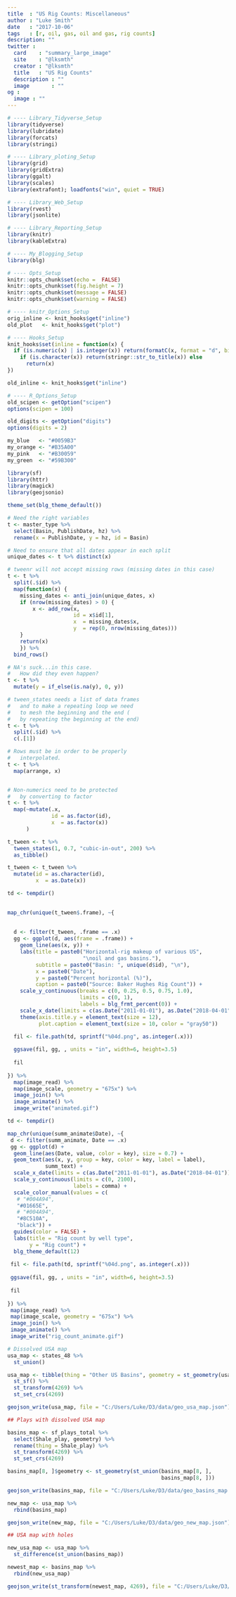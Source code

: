```yaml
---
title  : "US Rig Counts: Miscellaneous"
author : "Luke Smith"
date   : "2017-10-06"
tags   : [r, oil, gas, oil and gas, rig counts]
description: ""
twitter :
  card    : "summary_large_image"
  site    : "@lksmth"
  creator : "@lksmth"
  title   : "US Rig Counts"
  description : ""
  image       : ""
og :
  image : ""
---
```


```r
# ---- Library_Tidyverse_Setup
library(tidyverse)
library(lubridate)
library(forcats)
library(stringi)

# ---- Library_ploting_Setup
library(grid)
library(gridExtra)
library(ggalt)
library(scales)
library(extrafont); loadfonts("win", quiet = TRUE)

# ---- Library_Web_Setup
library(rvest)
library(jsonlite)

# ---- Library_Reporting_Setup
library(knitr)
library(kableExtra)

# ---- My_Blogging_Setup
library(blg)
```

```r
# ---- Opts_Setup
knitr::opts_chunk$set(echo =  FALSE)
knitr::opts_chunk$set(fig.height = 7)
knitr::opts_chunk$set(message = FALSE)
knitr::opts_chunk$set(warning = FALSE)
```

```r
# ---- knitr_Options_Setup
orig_inline <- knit_hooks$get("inline")
old_plot   <- knit_hooks$get("plot")

# ---- Hooks_Setup
knit_hooks$set(inline = function(x) {
  if (is.numeric(x) | is.integer(x)) return(formatC(x, format = "d", big.mark = ",")) else
    if (is.character(x)) return(stringr::str_to_title(x)) else
      return(x)
})

old_inline <- knit_hooks$get("inline")
```

```r
# ---- R_Options_Setup
old_scipen <- getOption("scipen")
options(scipen = 100)

old_digits <- getOption("digits")
options(digits = 2)
```

```r
my_blue   <- "#0059B3"
my_orange <- "#B35A00"
my_pink   <- "#B30059"
my_green  <- "#59B300"
```

<!-- Extra setup -->

```r
library(sf)
library(httr)
library(magick)
library(geojsonio)
```

```r
theme_set(blg_theme_default())
```

<!-- Animated plots; ideas -->

```r
# Need the right variables
t <- master_type %>%
  select(Basin, PublishDate, hz) %>%
  rename(x = PublishDate, y = hz, id = Basin)

# Need to ensure that all dates appear in each split
unique_dates <- t %>% distinct(x)

# tweenr will not accept missing rows (missing dates in this case)
t <- t %>%
  split(.$id) %>%
  map(function(x) {
    missing_dates <- anti_join(unique_dates, x)
    if (nrow(missing_dates) > 0) {
        x <- add_row(x,
                     id = x$id[1],
                     x  = missing_dates$x,
                     y  = rep(0, nrow(missing_dates)))
    }
    return(x)
    }) %>%
  bind_rows()

# NA's suck...in this case.
#   How did they even happen?
t <- t %>%
  mutate(y = if_else(is.na(y), 0, y))

# tween_states needs a list of data frames
#   and to make a repeating loop we need
#   to mesh the beginning and the end (
#   by repeating the beginning at the end)
t <- t %>%
  split(.$id) %>%
  c(.[1])

# Rows must be in order to be properly
#   interpolated.
t <- t %>%
  map(arrange, x)


# Non-numerics need to be protected
#   by converting to factor
t <- t %>%
  map(~mutate(.x,
              id = as.factor(id),
              x  = as.factor(x))
      )
```

```r
t_tween <- t %>%
  tween_states(1, 0.7, "cubic-in-out", 200) %>%
  as_tibble()

t_tween <- t_tween %>%
  mutate(id = as.character(id),
         x  = as.Date(x))
```

```r
td <- tempdir()

  
map_chr(unique(t_tween$.frame), ~{
  
  
  d <- filter(t_tween, .frame == .x)
  gg <- ggplot(d, aes(frame = .frame)) +
    geom_line(aes(x, y)) +
    labs(title = paste0("Horizontal-rig makeup of various US",
                        "\noil and gas basins."),
         subtitle = paste0("Basin: ", unique(d$id), "\n"),
         x = paste0("Date"),
         y = paste0("Percent horizontal (%)"),
         caption = paste0("Source: Baker Hughes Rig Count")) +
    scale_y_continuous(breaks = c(0, 0.25, 0.5, 0.75, 1.0),
                       limits = c(0, 1),
                       labels = blg_frmt_percent(0)) +
    scale_x_date(limits = c(as.Date("2011-01-01"), as.Date("2018-04-01"))) +
    theme(axis.title.y = element_text(size = 12),
          plot.caption = element_text(size = 10, color = "gray50"))
  
  fil <- file.path(td, sprintf("%04d.png", as.integer(.x)))

  ggsave(fil, gg, , units = "in", width=6, height=3.5)
  
  fil
  
}) %>% 
  map(image_read) %>%
  map(image_scale, geometry = "675x") %>%
  image_join() %>% 
  image_animate() %>% 
  image_write("animated.gif")
```

```r
td <- tempdir()

map_chr(unique(summ_animate$Date), ~{
 d <- filter(summ_animate, Date == .x)
 gg <- ggplot(d) +
  geom_line(aes(Date, value, color = key), size = 0.7) +
  geom_text(aes(x, y, group = key, color = key, label = label),
            summ_text) +
  scale_x_date(limits = c(as.Date("2011-01-01"), as.Date("2018-04-01"))) +
  scale_y_continuous(limits = c(0, 2100),
                     labels = comma) +
  scale_color_manual(values = c(
   # "#004A94",
   "#01665E",
   # "#004A94",
   "#8C510A",
   "black")) +
  guides(color = FALSE) +
  labs(title = "Rig count by well type",
       y = "Rig count") +
  blg_theme_default(12)
 
 fil <- file.path(td, sprintf("%04d.png", as.integer(.x)))
 
 ggsave(fil, gg, , units = "in", width=6, height=3.5)
 
 fil
 
}) %>%
 map(image_read) %>%
 map(image_scale, geometry = "675x") %>%
 image_join() %>%
 image_animate() %>%
 image_write("rig_count_animate.gif")
```



```r
# Dissolved USA map
usa_map <- states_48 %>%
  st_union()

usa_map <- tibble(thing = "Other US Basins", geometry = st_geometry(usa_map)) %>%
  st_sf() %>%
  st_transform(4269) %>%
  st_set_crs(4269)

geojson_write(usa_map, file = "C:/Users/Luke/D3/data/geo_usa_map.json")

## Plays with dissolved USA map

basins_map <- sf_plays_total %>%
  select(Shale_play, geometry) %>%
  rename(thing = Shale_play) %>%
  st_transform(4269) %>%
  st_set_crs(4269)

basins_map[8, ]$geometry <- st_geometry(st_union(basins_map[8, ],
                                                 basins_map[8, ]))

geojson_write(basins_map, file = "C:/Users/Luke/D3/data/geo_basins_map.json")

new_map <- usa_map %>%
  rbind(basins_map)

geojson_write(new_map, file = "C:/Users/Luke/D3/data/geo_new_map.json")

## USA map with holes

new_usa_map <- usa_map %>%
  st_difference(st_union(basins_map))

newest_map <- basins_map %>%
  rbind(new_usa_map)

geojson_write(st_transform(newest_map, 4269), file = "C:/Users/Luke/D3/data/geo_newest_map.json")
```
